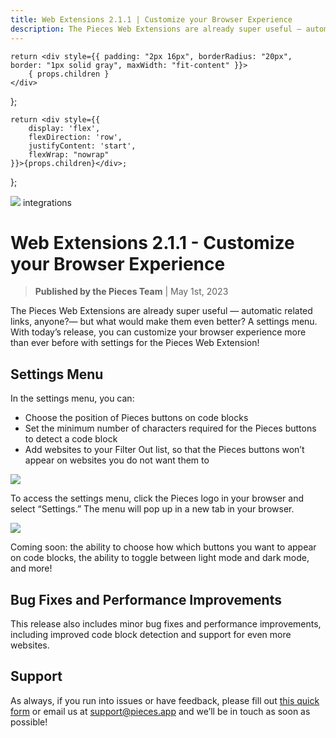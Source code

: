 ```yaml
---
title: Web Extensions 2.1.1 | Customize your Browser Experience
description: The Pieces Web Extensions are already super useful — automatic related links, anyone?— but what would make them even better? A settings menu. With today’s release, you can customize your browser experience more than ever before with settings for the Pieces Web Extension!
---
```


    return <div style={{ padding: "2px 16px", borderRadius: "20px", border: "1px solid gray", maxWidth: "fit-content" }}>
        { props.children }
    </div>
};

    return <div style={{
        display: 'flex',
        flexDirection: 'row',
        justifyContent: 'start',
        flexWrap: "nowrap"
    }}>{props.children}</div>;
};

<link rel="canonical" href="https://code.pieces.app/updates/web-extensions-2-1-1-customize-your-browser-experience" />

![](https://uploads-ssl.webflow.com/6143afec68f555387049efb3/630d88ea46bb65badda5bc2c_ezgif_com-gif-maker66_1da59abf7c1c03c2cd3d036e6fee31e8_2000.png)
<Tag>integrations</Tag>

# Web Extensions 2.1.1 - Customize your Browser Experience
> **Published by the Pieces Team** | May 1st, 2023


The Pieces Web Extensions are already super useful — automatic related links, anyone?— but what would make them even better? A settings menu. With today’s release, you can customize your browser experience more than ever before with settings for the Pieces Web Extension!

## Settings Menu
In the settings menu, you can:
- Choose the position of Pieces buttons on code blocks
- Set the minimum number of characters required for the Pieces buttons to detect a code block
- Add websites to your Filter Out list, so that the Pieces buttons won’t appear on websites you do not want them to

![](https://uploads-ssl.webflow.com/6143afec68f555387049efb3/630d88ec46bb6589a1a5bdb0_ezgif_com-gif-maker64_26dcd8121036d05955136a7251d5c74a_800.png)

To access the settings menu, click the Pieces logo in your browser and select “Settings.” The menu will pop up in a new tab in your browser.

![](https:/uploads-ssl.webflow.com/6143afec68f555387049efb3/630d88ec46bb65428da5bdf0_ezgif_com-gif-maker65_217beab8d70ac04d191815293218f589_800.png)

Coming soon: the ability to choose how which buttons you want to appear on code blocks, the ability to toggle between light mode and dark mode, and more!

## Bug Fixes and Performance Improvements
This release also includes minor bug fixes and performance improvements, including improved code block detection and support for even more websites.

## Support
As always, if you run into issues or have feedback, please fill out <a href="https://getpieces.typeform.com/to/mCjBSIjF" target="_blank" rel="noopener noreferrer">this quick form</a> or email us at <a href="mailto:support@pieces.app" target="_blank" rel="noopener noreferrer">support@pieces.app</a> and we’ll be in touch as soon as possible!
